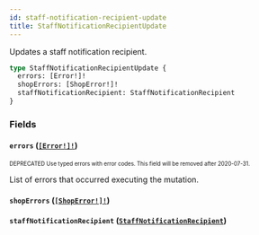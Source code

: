 ```yaml
---
id: staff-notification-recipient-update
title: StaffNotificationRecipientUpdate
---
```


Updates a staff notification recipient.

```graphql
type StaffNotificationRecipientUpdate {
  errors: [Error!]!
  shopErrors: [ShopError!]!
  staffNotificationRecipient: StaffNotificationRecipient
}
```

### Fields

#### `errors` ([`[Error!]!`](/api-reference/objects/error.mdx))

<sub><sup><span className="deprecatedTag">DEPRECATED</span> Use typed errors with error codes. This field will be removed after 2020-07-31.</sup></sub>

List of errors that occurred executing the mutation.

#### `shopErrors` ([`[ShopError!]!`](/api-reference/objects/shop-error.mdx))

#### `staffNotificationRecipient` ([`StaffNotificationRecipient`](/api-reference/objects/staff-notification-recipient.mdx))

